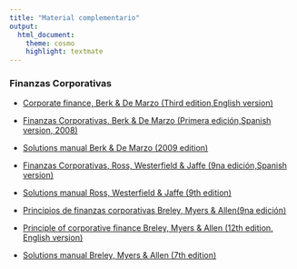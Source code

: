 ```yaml
---
title: "Material complementario"
output:
  html_document:
    theme: cosmo
    highlight: textmate
---
```


### Finanzas Corporativas
- [Corporate finance, Berk & De Marzo (Third edition,English version)](Material/Finanzas corporativas/Demarzothird.pdf)
- [Finanzas Corporativas, Berk & De Marzo (Primera edición,Spanish version, 2008)](Material/Finanzas corporativas/finanzas-corporativas-berk 1ra 2008.pdf)
- [Solutions manual Berk & De Marzo (2009 edition)](Material/Finanzas corporativas/Berk-demarzo solution manual 2008.pdf)

- [Finanzas Corporativas, Ross, Westerfield & Jaffe (9na edición,Spanish version)](Material/Finanzas corporativas/Ross, Westerfield, Jaffe 9na.pdf)
- [Solutions manual Ross, Westerfield & Jaffe (9th edition)](Material/Finanzas corporativas/Solution manual (Ross, Westerfield, Jaffe) 9na.pdf)

- [Principios de finanzas corporativas Breley, Myers & Allen(9na edición)](Material/Finanzas corporativas/Finanzas myers.pdf)

- [Principle of corporative finance Breley, Myers & Allen (12th edition, English version)](Material/Finanzas corporativas/BSC myers.pdf)

- [Solutions manual Breley, Myers & Allen (7th edition)](Material/Finanzas corporativas/principles-of-corporate-finance-7ed-brealey-myers-solutions-manual.pdf)
